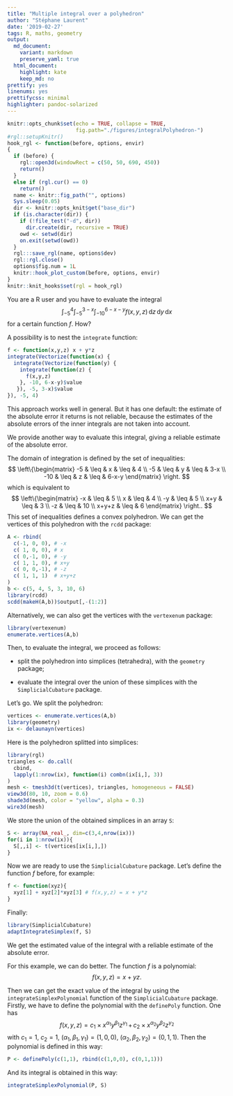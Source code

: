 ```yaml
---
title: "Multiple integral over a polyhedron"
author: "Stéphane Laurent"
date: '2019-02-27'
tags: R, maths, geometry
output:
  md_document:
    variant: markdown
    preserve_yaml: true
  html_document:
    highlight: kate
    keep_md: no
prettify: yes
linenums: yes
prettifycss: minimal
highlighter: pandoc-solarized
---
```


```r
knitr::opts_chunk$set(echo = TRUE, collapse = TRUE, 
                      fig.path="./figures/integralPolyhedron-")
#rgl::setupKnitr()
hook_rgl <- function(before, options, envir) 
{
  if (before) {
    rgl::open3d(windowRect = c(50, 50, 690, 450))
    return()
  }
  else if (rgl.cur() == 0) 
    return()
  name <- knitr::fig_path("", options)
  Sys.sleep(0.05)
  dir <- knitr::opts_knit$get("base_dir")
  if (is.character(dir)) {
    if (!file_test("-d", dir)) 
      dir.create(dir, recursive = TRUE)
    owd <- setwd(dir)
    on.exit(setwd(owd))
  }
  rgl:::save_rgl(name, options$dev)
  rgl::rgl.close()
  options$fig.num = 1L
  knitr::hook_plot_custom(before, options, envir)
}
knitr::knit_hooks$set(rgl = hook_rgl)
```

You are a R user and you have to evaluate the integral
$$
\int_{-5}^4\int_{-5}^{3-x}\int_{-10}^{6-x-y} f(x,y,z)
\,\mathrm{d}z\,\mathrm{d}y\,\mathrm{d}x
$$
for a certain function $f$. How?

A possibility is to nest the `integrate` function:

```r
f <- function(x,y,z) x + y*z
integrate(Vectorize(function(x) { 
  integrate(Vectorize(function(y) { 
    integrate(function(z) { 
      f(x,y,z) 
    }, -10, 6-x-y)$value
   }), -5, 3-x)$value 
}), -5, 4) 
```

This approach works well in general. But it has one default: the estimate of 
the absolute error it returns is not reliable, because the estimates of the 
absolute errors of the inner integrals are not taken into account.

We provide another way to evaluate this integral, giving a reliable estimate 
of the absolute error.

The domain of integration is defined by the set of inequalities:
$$
\left\{\begin{matrix}
-5 & \leq & x & \leq & 4 \\
-5 & \leq & y & \leq & 3-x \\
-10 & \leq & z & \leq & 6-x-y
\end{matrix}
\right.
$$
which is equivalent to 
$$
\left\{\begin{matrix}
-x & \leq & 5 \\
x & \leq & 4 \\
-y & \leq & 5 \\
x+y & \leq & 3 \\
-z & \leq & 10 \\
x+y+z & \leq & 6
\end{matrix}
\right..
$$
This set of inequalities defines a convex polyhedron. 
We can get the vertices of this polyhedron with the `rcdd` package:

```r
A <- rbind(
  c(-1, 0, 0), # -x
  c( 1, 0, 0), # x
  c( 0,-1, 0), # -y
  c( 1, 1, 0), # x+y
  c( 0, 0,-1), # -z
  c( 1, 1, 1)  # x+y+z
)
b <- c(5, 4, 5, 3, 10, 6)
library(rcdd)
scdd(makeH(A,b))$output[,-(1:2)]
```

Alternatively, we can also get the vertices with the `vertexenum` package:

```r
library(vertexenum)
enumerate.vertices(A,b)
```

Then, to evaluate the integral, we proceed as follows:

- split the polyhedron into simplices (tetrahedra), with the `geometry` package;

- evaluate the integral over the union of these simplices with the `SimplicialCubature` package.

Let's go. We split the polyhedron:

```r
vertices <- enumerate.vertices(A,b)
library(geometry)
ix <- delaunayn(vertices)
```

Here is the polyhedron splitted into simplices:

```r
library(rgl)
triangles <- do.call(
  cbind,
  lapply(1:nrow(ix), function(i) combn(ix[i,], 3))
)
mesh <- tmesh3d(t(vertices), triangles, homogeneous = FALSE)
view3d(80, 10, zoom = 0.6)
shade3d(mesh, color = "yellow", alpha = 0.3)
wire3d(mesh)
```

We store the union of the obtained simplices in an array `S`:

```r
S <- array(NA_real_, dim=c(3,4,nrow(ix)))
for(i in 1:nrow(ix)){
  S[,,i] <- t(vertices[ix[i,],])
}
```

Now we are ready to use the `SimplicialCubature` package. 
Let's define the function $f$ before, for example:

```r
f <- function(xyz){
  xyz[1] + xyz[2]*xyz[3] # f(x,y,z) = x + y*z
}
```

Finally:

```r
library(SimplicialCubature)
adaptIntegrateSimplex(f, S)
```

We get the estimated value of the integral with a reliable estimate of the 
absolute error.

For this example, we can do better. The function $f$ is a polynomial: 
$$
f(x,y,z) = x + yz.
$$

Then we can get the exact value of the integral by using the 
`integrateSimplexPolynomial` function of the `SimplicialCubature` package. 
Firstly, we have to define the polynomial with the `definePoly` function. 
One has
$$
f(x,y,z) = c_1 \times x^{\alpha_1}y^{\beta_1}z^{\gamma_1} \, + \,
c_2 \times x^{\alpha_2}y^{\beta_2}z^{\gamma_2}
$$
with $c_1 = 1$, $c_2=1$, $(\alpha_1,\beta_1,\gamma_1)=(1,0,0)$, 
$(\alpha_2,\beta_2,\gamma_2)=(0,1,1)$. 
Then the polynomial is defined in this way:

```r
P <- definePoly(c(1,1), rbind(c(1,0,0), c(0,1,1)))
```

And its integral is obtained in this way:

```r
integrateSimplexPolynomial(P, S)
```
